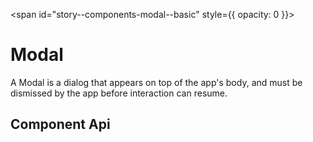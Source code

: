 
<span id="story--components-modal--basic" style={{ opacity: 0 }}></span>

# Modal

A Modal is a dialog that appears on top of the app's body, and must be dismissed by the app before interaction can resume.

<Canvas>
  <Story id="components-modal--basic" />
</Canvas>

## Component Api

<Description markdown={readme} />
<Description markdown={modalHeader} />
<Description markdown={modalBody} />
<Description markdown={modalFooter} />
<Description markdown={modalActions} />

<br />


<Description markdown={testing} />


<Description markdown={github} />
